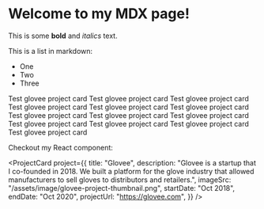  
# Welcome to my MDX page!
 
This is some **bold** and _italics_ text.
 
This is a list in markdown:
 
- One
- Two
- Three

Test glovee project card Test glovee project card Test glovee project card Test glovee project card Test glovee project card Test glovee project card Test glovee project card Test glovee project card Test glovee project card Test glovee project card Test glovee project card Test glovee project card Test glovee project card

Checkout my React component:

<ProjectCard
  project={{
    title: "Glovee",
    description:
      "Glovee is a startup that I co-founded in 2018. We built a platform for the glove industry that allowed manufacturers to sell gloves to distributors and retailers.",
    imageSrc: "/assets/image/glovee-project-thumbnail.png",
    startDate: "Oct 2018",
    endDate: "Oct 2020",
    projectUrl: "https://glovee.com",
  }}
/>
